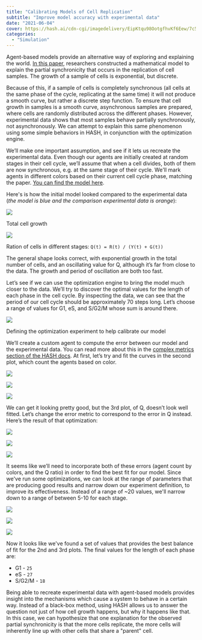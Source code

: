 ```yaml
---
title: "Calibrating Models of Cell Replication"
subtitle: "Improve model accuracy with experimental data"
date: "2021-06-04"
cover: https://hash.ai/cdn-cgi/imagedelivery/EipKtqu98OotgfhvKf6Eew/7c5dcf77-5a3c-4a9c-13db-355d323aa100/public
categories:
  - "Simulation"
---
```


Agent-based models provide an alternative way of exploring and explaining the world. [In this paper](https://royalsocietypublishing.org/doi/full/10.1098/rsif.2019.0382), researchers constructed a mathematical model to explain the partial synchronicity that occurs in the replication of cell samples. The growth of a sample of cells is exponential, but discrete.

Because of this, if a sample of cells is completely synchronous (all cells at the same phase of the cycle, replicating at the same time) it will not produce a smooth curve, but rather a discrete step function. To ensure that cell growth in samples is a smooth curve, asynchronous samples are prepared, where cells are randomly distributed across the different phases. However, experimental data shows that most samples behave partially synchronously, not asynchronously. We can attempt to explain this same phenomenon using some simple behaviors in HASH, in conjunction with the optimization engine.

We’ll make one important assumption, and see if it lets us recreate the experimental data. Even though our agents are initially created at random stages in their cell cycle, we’ll assume that when a cell divides, both of them are now synchronous, e.g. at the same stage of their cycle. We'll mark agents in different colors based on their current cell cycle phase, matching the paper. [You can find the model here](https://simulation.hash.ai/@hash/multi-stage-cell-replication).

Here's is how the initial model looked compared to the experimental data (_the model is blue and the comparison experimental data is orange_):

![](https://hash.ai/cdn-cgi/imagedelivery/EipKtqu98OotgfhvKf6Eew/d5c494fd-cd56-4641-0fbc-d7ec70484e00/public)

Total cell growth

![](https://hash.ai/cdn-cgi/imagedelivery/EipKtqu98OotgfhvKf6Eew/ac883fd3-7d7e-45e4-e225-070dfd619d00/public)

Ration of cells in different stages: `Q(t) = R(t) / (Y(t) + G(t))`

The general shape looks correct, with exponential growth in the total number of cells, and an oscillating value for Q, although it’s far from close to the data. The growth and period of oscillation are both too fast.

Let’s see if we can use the optimization engine to bring the model much closer to the data. We’ll try to discover the optimal values for the length of each phase in the cell cycle. By inspecting the data, we can see that the period of our cell cycle should be approximately 70 steps long. Let’s choose a range of values for G1, eS, and S/G2/M whose sum is around there.

![](https://hash.ai/cdn-cgi/imagedelivery/EipKtqu98OotgfhvKf6Eew/34246557-99ee-4b9c-f4ba-1b63c35bca00/public)

Defining the optimization experiment to help calibrate our model

We’ll create a custom agent to compute the error between our model and the experimental data. You can read more about this in the [complex metrics section of the HASH docs](https://hash.dev/docs/simulation/creating-simulations/experiments/optimization-experiments/complex-metrics). At first, let’s try and fit the curves in the second plot, which count the agents based on color.

![](https://hash.ai/cdn-cgi/imagedelivery/EipKtqu98OotgfhvKf6Eew/431df3f2-3c15-46eb-703a-65e2106e9100/public)

![](https://hash.ai/cdn-cgi/imagedelivery/EipKtqu98OotgfhvKf6Eew/9b77be51-f71e-4556-7e97-202910e0ff00/public)

![](https://hash.ai/cdn-cgi/imagedelivery/EipKtqu98OotgfhvKf6Eew/5cd1f18b-ed50-4305-91a3-f128ca8c5800/public)

We can get it looking pretty good, but the 3rd plot, of Q, doesn’t look well fitted. Let’s change the error metric to correspond to the error in Q instead. Here’s the result of that optimization:

![](https://hash.ai/cdn-cgi/imagedelivery/EipKtqu98OotgfhvKf6Eew/db4b8ecb-b25f-46d7-0606-0cffa6174500/public)

![](https://hash.ai/cdn-cgi/imagedelivery/EipKtqu98OotgfhvKf6Eew/21073afe-d6ad-4234-a232-92c289298700/public)

![](https://hash.ai/cdn-cgi/imagedelivery/EipKtqu98OotgfhvKf6Eew/728941e5-64a9-4f67-4864-6b8e31dd7b00/public)

It seems like we’ll need to incorporate both of these errors (agent count by colors, and the Q ratio) in order to find the best fit for our model. Since we've run some optimizations, we can look at the range of parameters that are producing good results and narrow down our experiment definition, to improve its effectiveness. Instead of a range of ~20 values, we'll narrow down to a range of between 5-10 for each stage.

![](https://hash.ai/cdn-cgi/imagedelivery/EipKtqu98OotgfhvKf6Eew/e8e702ef-8be0-4ad3-aefc-c51728420a00/public)

![](https://hash.ai/cdn-cgi/imagedelivery/EipKtqu98OotgfhvKf6Eew/c11c05b1-7e4a-46be-8025-59395fea1f00/public)

![](https://hash.ai/cdn-cgi/imagedelivery/EipKtqu98OotgfhvKf6Eew/c8901136-6c73-41c6-46e9-9e952b16b900/public)

Now it looks like we've found a set of values that provides the best balance of fit for the 2nd and 3rd plots. The final values for the length of each phase are:

- G1 - `25`
- eS - `27`
- S/G2/M - `18`

Being able to recreate experimental data with agent-based models provides insight into the mechanisms which cause a system to behave in a certain way. Instead of a black-box method, using HASH allows us to answer the question not just of how cell growth happens, but why it happens like that. In this case, we can hypothesize that one explanation for the observed partial synchronicity is that the more cells replicate, the more cells will inherently line up with other cells that share a "parent" cell.
